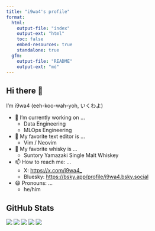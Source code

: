 ```yaml
---
title: "i9wa4's profile"
format:
  html:
    output-file: "index"
    output-ext: "html"
    toc: false
    embed-resources: true
    standalone: true
  gfm:
    output-file: "README"
    output-ext: "md"
---
```


## Hi there 👋

I'm i9wa4 (eeh-koo-wah-yoh, いくわよ)

- 🔭 I’m currently working on ...
    - Data Engineering
    - MLOps Engineering
- 📝 My favorite text editor is ...
    - Vim / Neovim
- 🍺 My favorite whisky is ...
    - Suntory Yamazaki Single Malt Whiskey
- 📫 How to reach me: ...
    - X: <https://x.com/i9wa4_>
    - Bluesky: <https://bsky.app/profile/i9wa4.bsky.social>
- 😄 Pronouns: ...
    - he/him

<!--
**i9wa4/i9wa4** is a ✨ _special_ ✨ repository because its `README.md` (this file) appears on your GitHub profile.

Here are some ideas to get you started:

- 🔭 I’m currently working on ...
- 🌱 I’m currently learning ...
- 👯 I’m looking to collaborate on ...
- 🤔 I’m looking for help with ...
- 💬 Ask me about ...
- 📫 How to reach me: ...
- 😄 Pronouns: ...
- ⚡ Fun fact: ...
-->

## GitHub Stats

[![](https://raw.githubusercontent.com/i9wa4/i9wa4/main/profile-summary-card-output/github/0-profile-details.svg)](https://github.com/vn7n24fzkq/github-profile-summary-cards)
[![](https://raw.githubusercontent.com/i9wa4/i9wa4/main/profile-summary-card-output/github/1-repos-per-language.svg)](https://github.com/vn7n24fzkq/github-profile-summary-cards) [![](https://raw.githubusercontent.com/i9wa4/i9wa4/main/profile-summary-card-output/github/2-most-commit-language.svg)](https://github.com/vn7n24fzkq/github-profile-summary-cards)
[![](https://raw.githubusercontent.com/i9wa4/i9wa4/main/profile-summary-card-output/github/3-stats.svg)](https://github.com/vn7n24fzkq/github-profile-summary-cards) [![](https://raw.githubusercontent.com/i9wa4/i9wa4/main/profile-summary-card-output/github/4-productive-time.svg)](https://github.com/vn7n24fzkq/github-profile-summary-cards)
